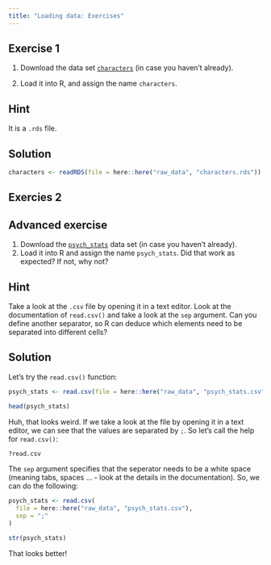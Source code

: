 ```yaml
---
title: "Loading data: Exercises"
---
```


## Exercise 1

1.  Download the data set [`characters`](https://github.com/nickhaf/r_tutorial/tree/main/raw_data) (in case you haven't already).


2.  Load it into R, and assign the name `characters`.

::: {.callout-tip collapse="true"}
## Hint

It is a `.rds` file.
:::

::: {.callout-caution collapse="true"}
## Solution

```r
characters <- readRDS(file = here::here("raw_data", "characters.rds"))
```
:::

## Exercies 2

::: {.callout-note collapse="true" icon="false"}
## Advanced exercise

1.  Download the [`psych_stats`](https://github.com/nickhaf/r_tutorial/tree/main/raw_data) data set  (in case you haven't already).
2.  Load it into R and assign the name `psych_stats`. Did that work as expected? If not, why not?

::: {.callout-tip collapse="true"}
## Hint

Take a look at the `.csv` file by opening it in a text editor. Look at the documentation of `read.csv()` and take a look at the `sep` argument. Can you define another separator, so R can deduce which elements need to be separated into different cells?
:::

::: {.callout-caution collapse="true"}
## Solution

Let's try the `read.csv()` function:

```r
psych_stats <- read.csv(file = here::here("raw_data", "psych_stats.csv"))

head(psych_stats)
```

Huh, that looks weird. If we take a look at the file by opening it in a text editor, we can see that the values are separated by `;`. So let's call the help for `read.csv()`:

```r
?read.csv
```

The `sep` argument specifies that the seperator needs to be a white space (meaning tabs, spaces ... - look at the details in the documentation). So, we can do the following:

```r
psych_stats <- read.csv(
  file = here::here("raw_data", "psych_stats.csv"),
  sep = ";"
)

str(psych_stats)
```

That looks better!
:::
:::
